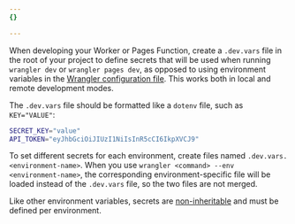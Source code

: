 ```yaml
---
{}

---
```


When developing your Worker or Pages Function, create a `.dev.vars` file in the root of your project to define secrets that will be used when running `wrangler dev` or `wrangler pages dev`, as opposed to using environment variables in the [Wrangler configuration file](/workers/configuration/environment-variables/#compare-secrets-and-environment-variables). This works both in local and remote development modes.

The `.dev.vars` file should be formatted like a `dotenv` file, such as `KEY="VALUE"`:

```bash title=".dev.vars"
SECRET_KEY="value"
API_TOKEN="eyJhbGciOiJIUzI1NiIsInR5cCI6IkpXVCJ9"
```

To set different secrets for each environment, create files named `.dev.vars.<environment-name>`. When you use `wrangler <command> --env <environment-name>`, the corresponding environment-specific file will be loaded instead of the `.dev.vars` file, so the two files are not merged.

Like other environment variables, secrets are [non-inheritable](/workers/wrangler/configuration/#non-inheritable-keys) and must be defined per environment.
